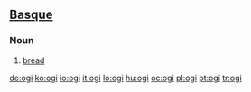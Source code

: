 ==[[Basque]]==

===Noun===
{{eu-noun}}

# [[bread]]

[[de:ogi]]
[[ko:ogi]]
[[io:ogi]]
[[it:ogi]]
[[lo:ogi]]
[[hu:ogi]]
[[oc:ogi]]
[[pl:ogi]]
[[pt:ogi]]
[[tr:ogi]]